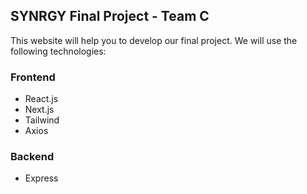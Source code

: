 ## SYNRGY Final Project - Team C

This website will help you to develop our final project. We will use the following technologies:

### Frontend

- React.js
- Next.js
- Tailwind
- Axios

### Backend

- Express
